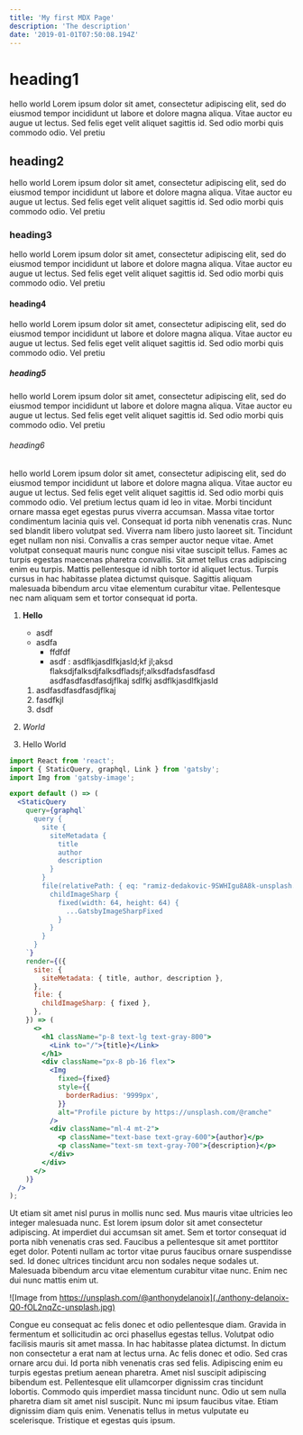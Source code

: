 ```yaml
---
title: 'My first MDX Page'
description: 'The description'
date: '2019-01-01T07:50:08.194Z'
---
```


# heading1

hello world Lorem ipsum dolor sit amet, consectetur adipiscing elit, sed do eiusmod tempor incididunt ut labore et dolore magna aliqua. Vitae auctor eu augue ut lectus. Sed felis eget velit aliquet sagittis id. Sed odio morbi quis commodo odio. Vel pretiu

## heading2

hello world Lorem ipsum dolor sit amet, consectetur adipiscing elit, sed do eiusmod tempor incididunt ut labore et dolore magna aliqua. Vitae auctor eu augue ut lectus. Sed felis eget velit aliquet sagittis id. Sed odio morbi quis commodo odio. Vel pretiu

### heading3

hello world Lorem ipsum dolor sit amet, consectetur adipiscing elit, sed do eiusmod tempor incididunt ut labore et dolore magna aliqua. Vitae auctor eu augue ut lectus. Sed felis eget velit aliquet sagittis id. Sed odio morbi quis commodo odio. Vel pretiu

#### heading4

hello world Lorem ipsum dolor sit amet, consectetur adipiscing elit, sed do eiusmod tempor incididunt ut labore et dolore magna aliqua. Vitae auctor eu augue ut lectus. Sed felis eget velit aliquet sagittis id. Sed odio morbi quis commodo odio. Vel pretiu

##### heading5

hello world Lorem ipsum dolor sit amet, consectetur adipiscing elit, sed do eiusmod tempor incididunt ut labore et dolore magna aliqua. Vitae auctor eu augue ut lectus. Sed felis eget velit aliquet sagittis id. Sed odio morbi quis commodo odio. Vel pretiu

###### heading6

hello world Lorem ipsum dolor sit amet, consectetur adipiscing elit, sed do eiusmod tempor incididunt ut labore et dolore magna aliqua. Vitae auctor eu augue ut lectus. Sed felis eget velit aliquet sagittis id. Sed odio morbi quis commodo odio. Vel pretium lectus quam id leo in vitae. Morbi tincidunt ornare massa eget egestas purus viverra accumsan. Massa vitae tortor condimentum lacinia quis vel. Consequat id porta nibh venenatis cras. Nunc sed blandit libero volutpat sed. Viverra nam libero justo laoreet sit. Tincidunt eget nullam non nisi. Convallis a cras semper auctor neque vitae. Amet volutpat consequat mauris nunc congue nisi vitae suscipit tellus. Fames ac turpis egestas maecenas pharetra convallis. Sit amet tellus cras adipiscing enim eu turpis. Mattis pellentesque id nibh tortor id aliquet lectus. Turpis cursus in hac habitasse platea dictumst quisque. Sagittis aliquam malesuada bibendum arcu vitae elementum curabitur vitae. Pellentesque nec nam aliquam sem et tortor consequat id porta.

1. **Hello**

   - asdf
   - asdfa
     - ffdfdf
     - asdf : asdflkjasdlfkjasld;kf jl;aksd flaksdjfalksdjfalksdfladsjf;alksdfadsfasdfasd asdfasdfasdfasdjflkaj sdlfkj asdflkjasdlfkjasld

   1. asdfasdfasdfasdjflkaj
   2. fasdfkjl
   3. dsdf

2. _World_
3. Hello World

```jsx
import React from 'react';
import { StaticQuery, graphql, Link } from 'gatsby';
import Img from 'gatsby-image';

export default () => (
  <StaticQuery
    query={graphql`
      query {
        site {
          siteMetadata {
            title
            author
            description
          }
        }
        file(relativePath: { eq: "ramiz-dedakovic-9SWHIgu8A8k-unsplash.jpg" }) {
          childImageSharp {
            fixed(width: 64, height: 64) {
              ...GatsbyImageSharpFixed
            }
          }
        }
      }
    `}
    render={({
      site: {
        siteMetadata: { title, author, description },
      },
      file: {
        childImageSharp: { fixed },
      },
    }) => (
      <>
        <h1 className="p-8 text-lg text-gray-800">
          <Link to="/">{title}</Link>
        </h1>
        <div className="px-8 pb-16 flex">
          <Img
            fixed={fixed}
            style={{
              borderRadius: '9999px',
            }}
            alt="Profile picture by https://unsplash.com/@ramche"
          />
          <div className="ml-4 mt-2">
            <p className="text-base text-gray-600">{author}</p>
            <p className="text-sm text-gray-700">{description}</p>
          </div>
        </div>
      </>
    )}
  />
);
```

Ut etiam sit amet nisl purus in mollis nunc sed. Mus mauris vitae ultricies leo integer malesuada nunc. Est lorem ipsum dolor sit amet consectetur adipiscing. At imperdiet dui accumsan sit amet. Sem et tortor consequat id porta nibh venenatis cras sed. Faucibus a pellentesque sit amet porttitor eget dolor. Potenti nullam ac tortor vitae purus faucibus ornare suspendisse sed. Id donec ultrices tincidunt arcu non sodales neque sodales ut. Malesuada bibendum arcu vitae elementum curabitur vitae nunc. Enim nec dui nunc mattis enim ut.

![Image from https://unsplash.com/@anthonydelanoix](./anthony-delanoix-Q0-fOL2nqZc-unsplash.jpg)

Congue eu consequat ac felis donec et odio pellentesque diam. Gravida in fermentum et sollicitudin ac orci phasellus egestas tellus. Volutpat odio facilisis mauris sit amet massa. In hac habitasse platea dictumst. In dictum non consectetur a erat nam at lectus urna. Ac felis donec et odio. Sed cras ornare arcu dui. Id porta nibh venenatis cras sed felis. Adipiscing enim eu turpis egestas pretium aenean pharetra. Amet nisl suscipit adipiscing bibendum est. Pellentesque elit ullamcorper dignissim cras tincidunt lobortis. Commodo quis imperdiet massa tincidunt nunc. Odio ut sem nulla pharetra diam sit amet nisl suscipit. Nunc mi ipsum faucibus vitae. Etiam dignissim diam quis enim. Venenatis tellus in metus vulputate eu scelerisque. Tristique et egestas quis ipsum.
